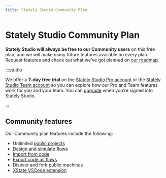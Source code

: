 ```yaml
---
title: Stately Studio Community Plan
---
```


# Stately Studio Community Plan

**Stately Studio will always be free to our Community users** on this free plan, and we will make many future features available on every plan. Request features and check out what we’ve got planned on [our roadmap](https://statelyai.canny.ai).

:::studio

We offer a **7-day free trial** on the [Stately Studio Pro account](/studio-pro-plan.mdx) or the [Stately Studio Team account](/studio-team-plan.mdx) so you can explore how our Pro and Team features work for you and your team. You can [upgrade](/upgrade.mdx) when you’re signed into Stately Studio.

:::

## Community features

Our Community plan features include the following:

- Unlimited [public projects](projects.mdx#change-a-projects-visibility)
- [Design and simulate flows](studio.mdx#stately-studios-editor)
- [Import from code](import-from-code.mdx)
- [Export code as flows](export-as-code.mdx)
- Disover and fork public machines
- [XState VSCode extension](/tools/xstate-vscode-extension.mdx)

